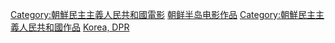 {{Commonscat|Cinema of Korea}}

[[Category:朝鮮民主主義人民共和國電影|Category:朝鮮民主主義人民共和國電影]]
[[Category:朝鲜半岛电影作品|]]
[[Category:朝鮮民主主義人民共和國作品|Category:朝鮮民主主義人民共和國作品]]
[[Category:亞洲各國電影作品|Korea, DPR]]